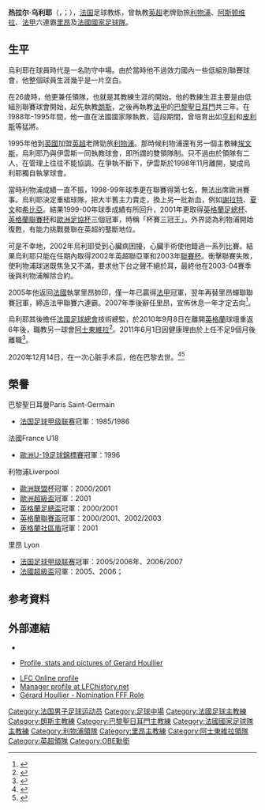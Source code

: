 {{noteTA|G1=liverpoolfc|G2=EPL|G3=法国地名|G4=法甲
|T=zh-hans:热拉尔·霍利尔;zh-hk:謝拉爾·侯利亞;zh-hant:熱拉爾·烏利耶;
|1=zh-hans:热拉尔;zh-hk:謝拉爾;zh-hant:熱拉爾;
|2=zh-hans:霍利尔;zh-hk:侯利亞;zh-hant:烏利耶;
}}
{{Infobox football biography
| name      = 热拉尔·乌利耶<br />Gérard Houllier
| image     = Houllier, Gérard.jpg
| caption    =
| fullname   = 热拉尔·乌利耶
| birth_date  = {{Birth date|1947|9|3|df=y}}
| birth_place = {{FRA}}[[泰鲁阿讷|泰鲁阿讷]]
| death_date  = {{death date and age|2020|12|14|1947|9|3}}
| death_place = {{FRA}}[[巴黎|巴黎]]
| height     =
| position   = [[中場|中場]]
| youthyears1 = 1959–1968
| youthclubs1 = 于克利耶<!-- Hucqueliers regroupment des jeunes football -->
| years1     = 1968–1969
| years2     = 1969–1971
| years3     = 1971–1977
| clubs1     = 利物浦艾爾索普
| clubs2     = 于克利耶
| clubs3     = {{link-fr|勒图凯运动俱乐部|Le Touquet Athletic Club|勒图凯}}
| caps1      =
| caps2      =
| caps3      = 132
| goals1     =
| goals2     =
| goals3     = 27
| totalcaps   = 132
| totalgoals   = 27
| nationalyears1 =
| nationalteam1  =
| nationalcaps1  = nob123
| nationalgoals1 =
| medaltemplates =
| manageryears1  = 1973–1976
| manageryears2  = 1976–1982
| manageryears3  = 1982–1985
| manageryears4  = 1985–1988
| manageryears5  = 1988–1992
| manageryears6  = 1992–1993
| manageryears7  = 1994–1996
| manageryears8  = 1996–1997
| manageryears9  = 1998
| manageryears10  = 1998–2004
| manageryears11  = 2005–2007
| manageryears12 = 2010–2011
| managerclubs1  = {{link-fr|勒圖凱運動俱樂部|Le Touquet Athletic Club|勒图凯}}
| managerclubs2    = {{link-fr|訥萊米訥體育會|US Nœux-les-Mines}}
| managerclubs3    = [[朗斯足球俱樂部|朗斯]]
| managerclubs4    = [[巴黎圣日耳曼足球俱乐部|巴黎圣日耳曼]]
| managerclubs5    = [[法國國家足球隊|法國]]（助理領隊）
| managerclubs6    = [[法國國家足球隊|法國]]
| managerclubs7    = 法國U18
| managerclubs8    = 法國U20
| managerclubs9    = [[利物浦足球會|利物浦]]（與[[罗伊·埃文斯|罗伊·埃文斯]]擔任雙領隊）
| managerclubs10    = [[利物浦足球會|利物浦]]
| managerclubs11    = [[里昂足球俱樂部|里昂]]
| managerclubs12    = [[阿士東維拉足球會|阿斯顿维拉]]
| nationalteam-update =
}}
'''热拉尔·乌利耶'''{{OBE}}（{{lang-fr|Gérard Houllier}}，{{IPA-fr|ʒeʁaʁ ulje}}；{{bd|1947年|9月3日|2020年|12月14日|catIdx=Houllier, Gerard}}），[[法国|法国]]足球教练，曾執教[[英超|英超]]老牌勁旅[[利物浦足球俱乐部|利物浦]]、[[阿士東維拉足球會|阿斯顿维拉]]、[[法甲|法甲]]六連霸[[里昂足球俱樂部|里昂]]及[[法國國家足球隊|法國國家足球隊]]。

== 生平 ==
烏利耶在球員時代是一名防守中場。由於當時他不過效力國內一些低組別聯賽球會，他整個球員生涯幾乎是一片空白。

在26歲時，他更兼任領隊，也就是其教練生涯的開始。他的教練生涯主要是由低組別聯賽球會開始，起先執教[[朗斯足球俱樂部|朗斯]]，之後再執教[[法甲|法甲]]的[[巴黎圣日耳曼足球俱乐部|巴黎聖日耳門]]共三年。在1988年-1995年間，他一直在法國國家隊執教，這段期間，曾培育出如[[蒂埃里·亨利|亨利]]和[[羅拔·皮里斯|皮利斯]]等猛將。

1995年他到[[英國|英國]]加盟[[英超|英超]]老牌勁旅[[利物浦足球俱乐部|利物浦]]。那時候利物浦還有另一個主教練[[罗伊·埃文斯|埃文斯]]，烏利耶乃與伊雲斯一同執教球會，即所謂的雙領隊制。只不過由於領隊有二人，在管理上往往不能協調。在爭執不斷下，伊雲斯於1998年11月離開，變成烏利耶獨自執掌球會。

當時利物浦成績一直不振，1998-99年球季更在聯賽得第七名，無法出席歐洲賽事。烏利耶決定重組球隊，把大半舊主力賣走，換上另一批新血，例如[[史提芬·謝拉特|謝拉特]]、[[迪特馬爾·哈曼|夏文]]和[[萨米·海皮亚|希比亞]]。結果1999-00年球季成績有所回升，2001年更取得[[英格蘭足總杯|英格蘭足總杯]]、[[英格蘭聯賽杯|英格蘭聯賽杯]]和[[歐洲足協杯|歐洲足協杯]]三個冠軍，時稱「杯賽三冠王」。外界認為利物浦開始復甦，有能力挑戰曼聯在英超的壟斷地位。

可是不幸地，2002年烏利耶受到心臟病困擾，心臟手術使他錯過一系列比賽。結果烏利耶只能在任期內取得2002年英超聯亞軍和2003年[[英格蘭聯賽杯|聯賽杯]]。衝擊聯賽失敗，使利物浦球迷既焦急又不滿，要求他下台之聲不絕於耳，最終他在2003-04賽季後與利物浦解除合約。

2005年他返回[[法國|法國]]執掌里昂帥印，僅一年已贏得[[法甲|法甲]]冠軍，翌年再替里昂蟬聯聯賽冠軍，締造法甲聯賽六連霸。2007年季後辭任里昂，宣佈休息一年才定去向<ref>{{Cite web|title=侯利亞辭去里昂領隊一職|url=http://news.bbc.co.uk/sport2/hi/football/europe/6692479.stm|accessdate=2007-05-25|work=BBC體育|archive-date=2020-08-04|archive-url=https://web.archive.org/web/20200804023357/http://news.bbc.co.uk/sport2/hi/football/europe/6692479.stm|dead-url=no}}</ref>。

烏利耶其後擔任[[法國足球總會|法國足球總會]]技術總監，於2010年9月8日在離開[[英格蘭|英格蘭]]球壇重返6年後，職教另一球會[[阿士東維拉足球會|阿士東維拉]]<ref>{{cite news |language=en |url=http://news.bbc.co.uk/sport2/hi/football/teams/a/aston_villa/8969268.stm |title=Aston Villa appoint Gerard Houllier as new manager |publisher=[[BBC|BBC]] Sport |date=2010-09-08 |accessdate=2010-09-09 |archive-date=2010-09-07 |archive-url=https://web.archive.org/web/20100907194816/http://news.bbc.co.uk/sport2/hi/football/teams/a/aston_villa/8969268.stm |dead-url=no }}</ref>。2011年6月1日因健康理由於上任不足9個月後離職<ref>{{cite news |language=en |url=http://news.bbc.co.uk/sport2/hi/football/13599979.stm |title=Gerard Houllier leaves role as Aston Villa manager |publisher=[[BBC_Sport|BBC Sport]] |date=2011-06-01 |accessdate=2011-06-02 |archive-date=2012-01-10 |archive-url=https://web.archive.org/web/20120110230305/http://news.bbc.co.uk/sport2/hi/football/13599979.stm |dead-url=no }}</ref>。

2020年12月14日，在一次心脏手术后，他在巴黎去世。<ref>{{cite news |title=Gérard Houllier, former Liverpool and France manager, dies aged 73 |date=2020-12-14 |access-date=2020-12-14 |work=[[The_Guardian|The Guardian]] |url=https://www.theguardian.com/football/2020/dec/14/gerard-houllier-former-liverpool-and-france-manager-dies-aged-73 |archive-date=2020-12-14 |archive-url=https://web.archive.org/web/20201214115837/https://www.theguardian.com/football/2020/dec/14/gerard-houllier-former-liverpool-and-france-manager-dies-aged-73 |dead-url=no }}</ref><ref name="guardobit">{{Cite web|last=Mason|first=Peter|date=2020-12-14|title=Gérard Houllier obituary|url=https://www.theguardian.com/football/2020/dec/14/gerard-houllier-obituary|accessdate=2020-12-14|work=The Guardian|archive-date=2021-04-22|archive-url=https://web.archive.org/web/20210422142713/https://www.theguardian.com/football/2020/dec/14/gerard-houllier-obituary|dead-url=no}}</ref>

==榮譽==
;巴黎聖日耳曼Paris Saint-Germain
*[[法国足球甲级联赛|法国足球甲级联赛]]冠軍：1985/1986
;法國France U18
* [[歐洲U-19足球錦標賽|歐洲U-19足球錦標賽]]冠軍：1996
;利物浦Liverpool
* [[歐洲联盟杯|歐洲联盟杯]]冠軍：2000/2001
* [[歐洲超級盃|歐洲超級盃]]冠軍：2001
* [[英格蘭足總盃|英格蘭足總盃]]冠軍：2000/2001
* [[英格蘭聯賽盃|英格蘭聯賽盃]]冠軍：2000/2001、2002/2003
* [[英格蘭社區盾|英格蘭社區盾]]冠軍：2001
;里昂 Lyon
* [[法国足球甲级联赛|法国足球甲级联赛]]冠軍：2005/2006年、2006/2007
* [[法國超級盃|法國超級盃]]冠軍：2005、2006；

== 参考資料 ==
{{reflist}}

== 外部連結 ==
{{Commons|Gérard Houllier|热拉尔·乌利耶}}
* {{soccerbase (manager)|id=1314|name=热拉尔·乌利耶}}
* {{fr icon}} [https://web.archive.org/web/20090905073200/http://www.sitercl.com/Fichejo/H/houllieg.htm Profile, stats and pictures of Gerard Houllier]
* [https://web.archive.org/web/20090204012854/http://www.lfconline.com/news/loadfeat.asp?cid=EDB4&id=138738 LFC Online profile]
* [https://web.archive.org/web/20071004214038/http://www.lfchistory.net/managers_profile.asp?manager_id=16 Manager profile at LFChistory.net]
* [http://www.itv-football.co.uk/story/0,19239,6145_2728261,00.html Gérard Houllier - Nomination FFF Role] {{Wayback|url=http://www.itv-football.co.uk/story/0,19239,6145_2728261,00.html |date=20080130033827 }}

{{start box}}
{{succession box|1=[[罗伊·埃文斯|-{zh-hans:罗伊·埃文斯; zh-hant:萊伊雲斯;}-]]|2=[[拉法埃尔·贝尼特斯|-{zh-hans:拉法埃尔·贝尼特斯; zh-hant:賓尼迪斯;}-]]|3=[[利物浦足球俱乐部|利物浦]]主教练|4=1998年－2004年}}
{{end box}}

{{利物浦領隊}}

{{Authority control}}
{{DEFAULTSORT:Houllier, Gerard}}
[[Category:法国男子足球运动员|Category:法国男子足球运动员]]
[[Category:足球中場|Category:足球中場]]
[[Category:法國足球主教練|Category:法國足球主教練]]
[[Category:朗斯主教練|Category:朗斯主教練]]
[[Category:巴黎聖日耳門主教練|Category:巴黎聖日耳門主教練]]
[[Category:法國國家足球隊主教練|Category:法國國家足球隊主教練]]
[[Category:利物浦領隊|Category:利物浦領隊]]
[[Category:里昂主教練|Category:里昂主教練]]
[[Category:阿士東維拉領隊|Category:阿士東維拉領隊]]
[[Category:英超領隊|Category:英超領隊]]
[[Category:OBE勳銜|Category:OBE勳銜]]